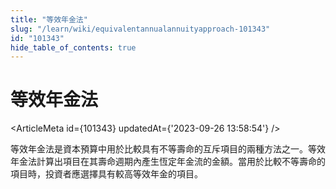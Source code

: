 ```yaml
---
title: "等效年金法"
slug: "/learn/wiki/equivalentannualannuityapproach-101343"
id: "101343"
hide_table_of_contents: true
---
```



# 等效年金法

<ArticleMeta id={101343} updatedAt={'2023-09-26 13:58:54'} />
<div className='border-solid border-b border-t-0 my-4 border-[var(--ifm-color-gray-300)]' />

等效年金法是資本預算中用於比較具有不等壽命的互斥項目的兩種方法之一。等效年金法計算出項目在其壽命週期內產生恆定年金流的金額。當用於比較不等壽命的項目時，投資者應選擇具有較高等效年金的項目。
